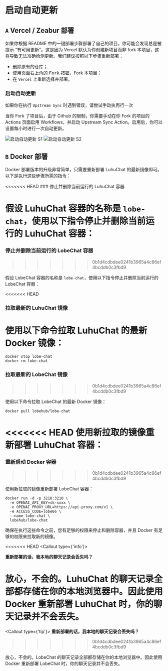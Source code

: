 # 启动自动更新

## `A` Vercel / Zeabur 部署

如果你根据 README 中的一键部署步骤部署了自己的项目，你可能会发现总是被提示 “有可用更新”。这是因为 Vercel 默认为你创建新项目而非 fork 本项目，这将导致无法准确检测更新。我们建议按照以下步骤重新部署：

- 删除原有的仓库；
- 使用页面右上角的 <kbd>Fork</kbd> 按钮，Fork 本项目；
- 在 `Vercel` 上重新选择并部署。

### 启动自动更新

<Callout>如果你在执行 `Upstream Sync` 时遇到错误，请尝试手动执再行一次</Callout>

当你 Fork 了项目后，由于 Github 的限制，你需要手动在你 Fork 的项目的 Actions 页面启用 Workflows，并启动 Upstream Sync Action。启用后，你可以设置每小时进行一次自动更新。

<Image alt="启动自动更新 S1" src="https://github-production-user-asset-6210df.s3.amazonaws.com/17870709/266985117-4d48fe7b-0412-4667-8129-b25ebcf2c9de.png" />

<Image alt="启动自动更新 S2" src="https://github-production-user-asset-6210df.s3.amazonaws.com/17870709/266985177-7677b4ce-c348-4145-9f60-829d448d5be6.png" />

## `B` Docker 部署

Docker 部署版本的升级非常简单，只需要重新部署 LuhuChat 的最新镜像即可。 以下是执行这些步骤所需的指令：

<Steps>
<<<<<<< HEAD
###  停止并删除当前运行的 LuhuChat 容器

假设 LuhuChat 容器的名称是 `lobe-chat`，使用以下指令停止并删除当前运行的 LuhuChat 容器：
=======
  ### 停止并删除当前运行的 LobeChat 容器
>>>>>>> 0b1d4cdbdee0241b3965a4c86ef4bcddb0c3fbd9

  假设 LobeChat 容器的名称是 `lobe-chat`，使用以下指令停止并删除当前运行的 LobeChat 容器：

<<<<<<< HEAD
### 拉取最新的 LuhuChat 镜像

使用以下命令拉取 LuhuChat 的最新 Docker 镜像：
=======
  ```fish
  docker stop lobe-chat
  docker rm lobe-chat
  ```

  ### 拉取最新的 LobeChat 镜像
>>>>>>> 0b1d4cdbdee0241b3965a4c86ef4bcddb0c3fbd9

  使用以下命令拉取 LobeChat 的最新 Docker 镜像：

  ```fish
  docker pull lobehub/lobe-chat
  ```

<<<<<<< HEAD
使用新拉取的镜像重新部署 LuhuChat 容器：
=======
  ### 重新启动 Docker 容器
>>>>>>> 0b1d4cdbdee0241b3965a4c86ef4bcddb0c3fbd9

  使用新拉取的镜像重新部署 LobeChat 容器：

  ```fish
  docker run -d -p 3210:3210 \
    -e OPENAI_API_KEY=sk-xxxx \
    -e OPENAI_PROXY_URL=https://api-proxy.com/v1 \
    -e ACCESS_CODE=lobe66 \
    --name lobe-chat \
    lobehub/lobe-chat
  ```
</Steps>

确保在执行这些命令之前，您有足够的权限来停止和删除容器，并且 Docker 有足够的权限来拉取新的镜像。

<<<<<<< HEAD
<Callout type={'info'}>

**重新部署的话，我本地的聊天记录会丢失吗？**

放心，不会的。LuhuChat 的聊天记录全部都存储在你的本地浏览器中。因此使用 Docker 重新部署 LuhuChat 时，你的聊天记录并不会丢失。
=======
<Callout type={'tip'}>
  **重新部署的话，我本地的聊天记录会丢失吗？**
>>>>>>> 0b1d4cdbdee0241b3965a4c86ef4bcddb0c3fbd9

  放心，不会的。LobeChat 的聊天记录全部都存储在你的本地浏览器中。因此使用 Docker 重新部署 LobeChat 时，你的聊天记录并不会丢失。
</Callout>
